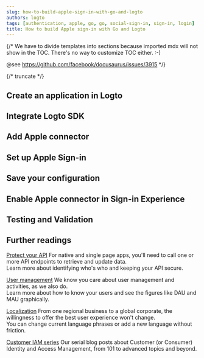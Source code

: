 ```yaml
---
slug: how-to-build-apple-sign-in-with-go-and-logto
authors: logto
tags: [authentication, apple, go, go, social-sign-in, sign-in, login]
title: How to build Apple sign-in with Go and Logto
---
```


{/*
  We have to divide templates into sections because imported mdx will not show in the TOC.
  There's no way to customize TOC either. :-)

  @see https://github.com/facebook/docusaurus/issues/3915
*/}



{/* truncate */}

<Intro connector={connector} sdk="Go" link="https://go.dev/" />

## Create an application in Logto

<CreateApplication type="Traditional web" framework="undefined" />

## Integrate Logto SDK

<IntegrateSdk />

## Add Apple connector

<AddSocialConnector connector={connector} />

## Set up Apple Sign-in

<ConnectorGuide />

## Save your configuration

<SaveYourConfiguration connector={connector} />

## Enable Apple connector in Sign-in Experience

<EnableSocialConnector connector={connector} />

## Testing and Validation

<TestingAndValidation connector={connector} sdk="Go" />

## Further readings

[Protect your API](/authorization/api-resources/protect-your-api) For native and single page apps, you'll need to call one or more API endpoints to retrieve and update data.<br/>
Learn more about identifying who's who and keeping your API secure.

[User management](/user-management) We know you care about user management and activities, as we also do.<br/>
Learn more about how to know your users and see the figures like DAU and MAU graphically.

[Localization](/customization/localized-languages) From one regional business to a global corporate, the willingness to offer the best user experience won't change.<br/>
You can change current language phrases or add a new language without friction.

[Customer IAM series](https://blog.logto.io/ciam-101-intro-authn-sso) Our serial blog posts about Customer (or Consumer) Identity and Access Management, from 101 to advanced topics and beyond.
